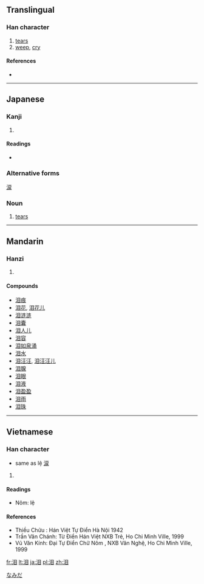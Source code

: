 {{also|淚}}
==Translingual==

===Han character===
{{Han char|rn=85|rad=水|as=05|sn=8|four=|canj=水月山 (EBU)||ids=⿰[[氵]][[目]]}}

# [[tear]]s
# [[weep]], [[cry]]

====References====
* {{Han ref|kx=0618.070|dkj=17318|hdz=31583.080|uh=6CEA|ud=27882}}

----

==Japanese==

===Kanji===
{{ja-kanji|grade=|rs=水05}}

# {{defn|Japanese|sort=水05}}

====Readings====
* {{ja-readings|on=[[るい]] (rui), [[れい]] (rei)|kun=[[なみだ]] (namida)}}

===Alternative forms===
[[涙]]

===Noun===
{{ja-noun|k|hira=なみだ|rom=namida}}

# [[tear]]s

[[Category:ja:Bodily fluids|なみだ]]

----

==Mandarin==

===Hanzi===
{{cmn-hanzi|tra=淚|pin=[[lèi]] ([[lei4]])|wg=lei<sup>4</sup>}}

# {{defn|Mandarin|sort=水05}}

====Compounds====
* [[泪痕]]
* [[泪花]], [[泪花儿]]
* [[泪涟涟]]
* [[泪囊]]
* [[泪人儿]]
* [[泪容]]
* [[泪如泉涌]]
* [[泪水]]
* [[泪汪汪]], [[泪汪汪儿]]
* [[泪腺]]
* [[泪眼]]
* [[泪液]]
* [[泪盈盈]]
* [[泪雨]]
* [[泪珠]]

----

==Vietnamese==

===Han character===
{{vi-hantu|lệ|rs=水05}}
* same as lệ [[涙]]

# {{defn|Vietnamese|sort=水05}}

====Readings====
* Nôm: lệ

====References====
* Thiều Chửu : Hán Việt Tự Điển  Hà Nội 1942
* Trần Văn Chánh: Từ Điển Hán Việt NXB Trẻ, Ho Chi Minh Ville, 1999
* Vũ Văn Kính: Đại Tự Điển Chữ Nôm , NXB Văn Nghệ, Ho Chi Minh Ville, 1999

[[fr:泪]]
[[lt:泪]]
[[ja:泪]]
[[pl:泪]]
[[zh:泪]]